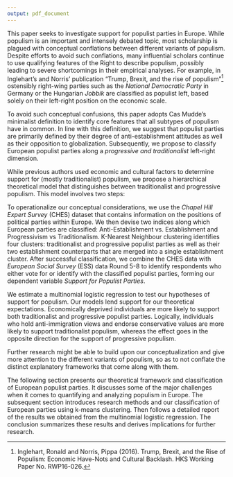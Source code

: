 ```yaml
---
output: pdf_document
---
```



This paper seeks to investigate support for populist parties in Europe. While populism is an important and intensely debated topic, most scholarship is plagued with conceptual conflations between different variants of populism. Despite efforts to avoid such conflations, many influential scholars continue to use qualifying features of the Right to describe populism, possibly leading to severe shortcomings in their empirical analyses. For example, in Inglehart's and Norris' publication "Trump, Brexit, and the rise of populism"^[Inglehart, Ronald and Norris, Pippa (2016). Trump, Brexit, and the Rise of Populism: Economic Have-Nots and Cultural Backlash. HKS Working Paper No. RWP16-026.] ostensibly right-wing parties such as the *National Democratic Party* in Germany or the Hungarian *Jobbik* are classified as populist left, based solely on their left-right position on the economic scale.

To avoid such conceptual confusions, this paper adopts Cas Mudde's minimalist definition to identify core features that all subtypes of populism have in common. In line with this definition, we suggest that populist parties are primarily defined by their degree of anti-establishment attitudes as well as their opposition to globalization. Subsequently, we propose to classify European populist parties along a *progressive and traditionalist* left-right dimension.

While previous authors used economic and cultural factors to determine support for (mostly traditionalist) populism, we propose a hierarchical theoretical model that distinguishes between traditionalist and progressive populism. This model involves two steps: 

\begin{enumerate}
\renewcommand{\labelenumii}{\alph{enumii}.}
\item \textbf{Economically deprived individuals} - seeking to change the status quo - are more likely to reject establishment parties and consequently support populist parties instead. 
\item \textbf{Cultural values} determine whether these individuals support progressive or traditionalist populism: 
\begin{enumerate}
\item \textit{Traditionalist populists} draw their support from people who believe that cosmopolitan liberal elites undermine national unity and that societal change has gone too far.
\item \textit{Progressive populists} draw their support from people who believe that "neoliberal" elites (represented by institutions like multinational banks and companies) undermine the people's will by safeguarding the deeply reactionary society that is in dire need of radical change.
\end{enumerate}
\end{enumerate}


To operationalize our conceptual considerations, we use the *Chapel Hill Expert Survey* (CHES) dataset that contains information on the positions of political parties within Europe. We then devise two indices along which European parties are classified: Anti-Establishment vs. Establishment and Progressivism vs Traditionalism. K-Nearest Neighbour clustering identifies four clusters: traditionalist and progressive populist parties as well as their two establishment counterparts that are merged into a single establishment cluster. After successful classification, we combine the CHES data with *European Social Survey* (ESS) data Round 5-8 to identify respondents who either vote for or identify with the classified populist parties, forming our dependent variable *Support for Populist Parties*.

We estimate a multinomial logistic regression to test our hypotheses of support for populism. Our models lend support for our theoretical expectations. Economically deprived individuals are more likely to support both traditionalist and progressive populist parties. Logically, individuals who hold anti-immigration views and endorse conservative values are more likely to support traditionalist populism, whereas the effect goes in the opposite direction for the support of progressive populism.

Further research might be able to build upon our conceptualization and give more attention to the different variants of populism, so as to not conflate the distinct explanatory frameworks that come along with them. 

The following section presents our theoretical framework and classification of European populist parties. It discusses some of the major challenges when it comes to quantifying and analyzing populism in Europe. The subsequent section introduces research methods and our classification of European parties using k-means clustering. Then follows a detailed report of the results we obtained from the multinomial logistic regression. The conclusion summarizes these results and derives implications for further research.